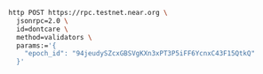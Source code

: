 ```bash
http POST https://rpc.testnet.near.org \
  jsonrpc=2.0 \
  id=dontcare \
  method=validators \
  params:='{
    "epoch_id": "94jeudySZcxGBSVgKXn3xPT3P5iFF6YcnxC43F15QtkQ"
  }'
```
